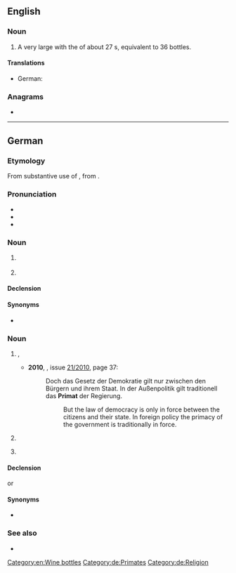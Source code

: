 {{also|primat|primât}}
==English==

===Noun===
{{en-noun}}

# A very large {{l|en|champagne}} {{l|en|bottle}} with the {{l|en|capacity}} of about 27 {{l|en|liter}}s, equivalent to 36 {{l|en|standard}} bottles.

====Translations====
{{trans-top|champagne bottle}}
* German: {{t+|de|Primat}}
{{trans-mid}}
{{trans-bottom}}

===Anagrams===
* {{anagrams|en|a=aimprt|arm pit|armpit|impart}}

[[Category:en:Wine bottles]]

----

==German==

===Etymology===
From substantive use of {{etyl|LL.|de}} {{m|la|prīmās||chief; noble}}, from {{etyl|la|de}} {{suffix|la|prīmus|ās|t1=prime, first rank|nocat=yes}}.

===Pronunciation===
* {{IPA|[pʀiˈmaːt]|lang=de}}
* {{audio|De-Primat.ogg|Audio|lang=de}}
* {{rhymes|aːt|lang=de}}

===Noun===
{{de-noun|m|Primaten|Primaten}}

# {{lb|de|ecclesiastical}} {{l|en|primate}}
# {{lb|de|zoology}} {{l|en|primate}}

====Declension====
{{de-decl-noun-m|en|en}}

====Synonyms====
* {{sense|ecclesiastical position}} {{l|de|Primas}}

===Noun===
{{de-noun|n|g2=m|Primats|gen2=Primates|Primate}}

# {{l|en|primacy}}, {{l|en|supremacy}}
#* '''2010''', ''{{w|Der Spiegel}}'', issue [http://www.spiegel.de/spiegel/print/index-2010-21.html 21/2010], page 37:
#*: Doch das Gesetz der Demokratie gilt nur zwischen den Bürgern und ihrem Staat. In der Außenpolitik gilt traditionell das '''Primat''' der Regierung.
#*:: But the law of democracy is only in force between the citizens and their state. In foreign policy the primacy of the government is traditionally in force.
#: {{synonyms|de|Vorrang}}
# {{lb|de|ecclesiastical}} {{l|en|primacy}}
# {{lb|de|wine}} {{l|en|Primat}}

====Declension====
{{de-decl-noun-n|(e)s|e}}
or
{{de-decl-noun-m|(e)s|e}}

====Synonyms====
* {{sense|ecclesiastical station}} {{l|de|Primas}}

===See also===
* {{pedialite|lang=de}}

[[Category:de:Primates]]
[[Category:de:Religion]]